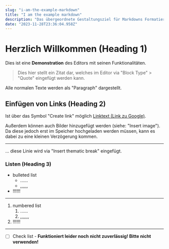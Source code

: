 ```yaml
---
slug: "i-am-the-example-markdown"
title: "I am the example markdown"
description: "Das übergeordnete Gestaltungsziel für Markdowns Formatierungssyntax ist es, sie so lesbar wie möglich zu machen. Die Idee ist, dass ein Markdown-formatiertes Dokument so, wie es ist, als reiner Text veröffentlicht werden kann, ohne so auszusehen, als wäre es mit Tags oder Formatierungsanweisungen versehen worden."
date: "2023-11-28T23:36:04.958Z"
---
```

# Herzlich Willkommen (Heading 1)

Dies ist eine **Demonstration** des Editors mit seinen Funktionalitäten.

> Dies hier stellt ein Zitat dar, welches im Editor via "Block Type" > "Quote" eingefügt werden kann.

Alle normalen Texte werden als "Paragraph" dargestellt.

## Einfügen von Links (Heading 2)

Ist über das Symbol "Create link" möglich
[Linktext (Link zu Google)](https://google.de/).

Außerdem können auch Bilder hinzugefügt werden (siehe: "Insert image").
Da diese jedoch erst im Speicher hochgeladen werden müssen, kann es dabei zu eine kleinen Verzögerung kommen.

***

... diese Linie wird via "Insert thematic break" eingefügt.

### Listen (Heading 3)

* bulleted list
  * ......
  * ,,,,,,
* !!!!!!

***

1. numbered list
   1. ......
   2. ,,,,,,,
2. !!!!!!

***

* [ ] Check list - **Funktioniert leider noch nicht zuverlässig! Bitte nicht verwenden!**
